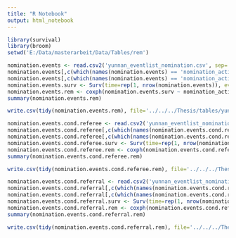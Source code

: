 ---
title: "R Notebook"
output: html_notebook
---


```{r}
library(survival)
library(broom)
setwd('E:/Data/masterarbeit/Data/Tables/rem')
```


```{r}
nomination.events <- read.csv2('yunnan_eventlist_nomination.csv', sep=',')
nomination.events[,c(which(names(nomination.events) == 'nomination_activity'):which(names(nomination.events) == 'network_time'))] <- log1p(nomination.events[,c(which(names(nomination.events) == 'nomination_activity'):which(names(nomination.events) == 'network_time'))])
nomination.events[,c(which(names(nomination.events) == 'nomination_activity'):which(names(nomination.events) == 'network_time'))] <- scale(nomination.events[,c(which(names(nomination.events) == 'nomination_activity'):which(names(nomination.events) == 'network_time'))])
nomination.events.surv <- Surv(time=rep(1, nrow(nomination.events)), event=nomination.events$IS_OBSERVED)
nomination.events.rem <- coxph(nomination.events.surv ~ nomination_activity +  reciprocation + repetition + exact_reciprocation +transitive_tie + cyclical_tie + triangle_effect_children + triangle_effect_parents + network_activity + network_time + referee_age + referral_age + age_difference + referee_gender + referral_gender + gender_difference + referee_relatives + referral_relatives + relatives_difference + strata(EVENT_INTERVAL), data=nomination.events)
summary(nomination.events.rem)
```
```{r}
write.csv(tidy(nomination.events.rem), file='../../../Thesis/tables/yunnan_rem.csv')
```

```{r}
nomination.events.cond.referee <- read.csv2('yunnan_eventlist_nomination_cond_referee.csv', sep=',')
nomination.events.cond.referee[,c(which(names(nomination.events.cond.referee) == 'nomination_activity'):which(names(nomination.events.cond.referee) == 'network_time'))] <- log1p(nomination.events.cond.referee[,c(which(names(nomination.events.cond.referee) == 'nomination_activity'):which(names(nomination.events.cond.referee) == 'network_time'))])
nomination.events.cond.referee[,c(which(names(nomination.events.cond.referee) == 'nomination_activity'):which(names(nomination.events.cond.referee) == 'network_time'))] <- scale(nomination.events.cond.referee[,c(which(names(nomination.events.cond.referee) == 'nomination_activity'):which(names(nomination.events.cond.referee) == 'network_time'))])
nomination.events.cond.referee.surv <- Surv(time=rep(1, nrow(nomination.events.cond.referee)), event=nomination.events.cond.referee$IS_OBSERVED)
nomination.events.cond.referee.rem <- coxph(nomination.events.cond.referee.surv ~ reciprocation + network_activity + network_time + referee_age + referral_age + age_difference + referee_gender + referral_gender + gender_difference + referee_relatives + referral_relatives + relatives_difference + strata(EVENT_INTERVAL), data=nomination.events.cond.referee) # all except reciprocation, network actitity/time NAN??
summary(nomination.events.cond.referee.rem)
```
```{r}
write.csv(tidy(nomination.events.cond.referee.rem), file='../../../Thesis/tables/yunnan_rem_cond_sender.csv')
```
```{r}
nomination.events.cond.referral <- read.csv2('yunnan_eventlist_nomination_cond_referral.csv', sep=',')
nomination.events.cond.referral[,c(which(names(nomination.events.cond.referral) == 'nomination_activity'):which(names(nomination.events.cond.referral) == 'network_time'))] <- log1p(nomination.events.cond.referral[,c(which(names(nomination.events.cond.referral) == 'nomination_activity'):which(names(nomination.events.cond.referral) == 'network_time'))])
nomination.events.cond.referral[,c(which(names(nomination.events.cond.referral) == 'nomination_activity'):which(names(nomination.events.cond.referral) == 'network_time'))] <- scale(nomination.events.cond.referral[,c(which(names(nomination.events.cond.referral) == 'nomination_activity'):which(names(nomination.events.cond.referral) == 'network_time'))])
nomination.events.cond.referral.surv <- Surv(time=rep(1, nrow(nomination.events.cond.referral)), event=nomination.events.cond.referral$IS_OBSERVED)
nomination.events.cond.referral.rem <- coxph(nomination.events.cond.referral.surv ~ nomination_activity +  reciprocation + repetition + exact_reciprocation +transitive_tie + cyclical_tie + triangle_effect_children + triangle_effect_parents + network_activity + network_time + referee_age + referral_age + age_difference + referee_gender + referral_gender + gender_difference + referee_relatives + referral_relatives + relatives_difference + strata(EVENT_INTERVAL), data=nomination.events.cond.referral)
summary(nomination.events.cond.referral.rem)
```
```{r}
write.csv(tidy(nomination.events.cond.referral.rem), file='../../../Thesis/tables/yunnan_rem_cond_receiver.csv')
```
